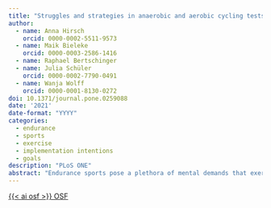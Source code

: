 ```yaml
---
title: "Struggles and strategies in anaerobic and aerobic cycling tests: A mixed-method approach with a focus on tailored self-regulation strategies"
author:
  - name: Anna Hirsch
    orcid: 0000-0002-5511-9573
  - name: Maik Bieleke
    orcid: 0000-0003-2586-1416
  - name: Raphael Bertschinger
  - name: Julia Schüler
    orcid: 0000-0002-7790-0491
  - name: Wanja Wolff
    orcid: 0000-0001-8130-0272
doi: 10.1371/journal.pone.0259088
date: '2021'
date-format: "YYYY"
categories:
  - endurance
  - sports
  - exercise
  - implementation intentions
  - goals
description: "PLoS ONE"
abstract: "Endurance sports pose a plethora of mental demands that exercisers have to deal with. Unfortunately, investigations of exercise-specific demands and strategies to deal with them are insufficiently researched, leading to a gap in knowledge about athletic requirements and strategies used to deal with them. Here, we investigated which obstacles exercisers experience during an anaerobic (Wingate test) and an aerobic cycling test (incremental exercise test), as well as the strategies they considered helpful for dealing with these obstacles (qualitative analysis). In addition, we examined whether thinking of these obstacles and strategies in terms of if-then plans (or implementation intentions; i.e., 'If I encounter obstacle O, then I will apply strategy S!') improves performance over merely setting performance goals (i.e., goal intentions; quantitative analysis). *N* = 59 participants (age: *M* = 23.9 ± 6.5 years) performed both tests twice in a 2-within (Experimental session: 1 vs. 2) × 2-between (Condition: goal vs. implementation intention) design. Exercisers’ obstacles and strategies were assessed using structured interviews in Session 1 and subjected to thematic analysis. In both tests, feelings of exertion were the most frequently stated obstacle. Motivation to do well, self-encouragement, and focus on the body and on cycling were frequently stated strategies in both tests. There were also test-specific obstacles, such as boredom reported in the aerobic test. For session 2, the obstacles and strategies elicited in Session 1 were used to specify if-then plans. Bayesian mixed-factor ANOVA suggests, however, that if-then plans did not help exercisers to improve their performance. These findings shed novel light into the mental processes accompanying endurance exercise and the limits they pose on performance."
---
```


<a class="btn btn-dark rounded-pill" href="https://osf.io/mq6kt/" role="button">{{< ai osf >}} OSF</a>
